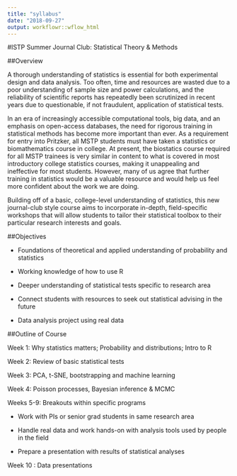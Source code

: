 ```yaml
---
title: "syllabus"
date: "2018-09-27"
output: workflowr::wflow_html
---
```


#ISTP Summer Journal Club: Statistical Theory & Methods

##Overview

A thorough understanding of statistics is essential for both experimental design and data analysis. Too often, time and resources are wasted due to a poor understanding of sample size and power calculations, and the reliability of scientific reports has repeatedly been scrutinized in recent years due to questionable, if not fraudulent, application of statistical tests.
 
In an era of increasingly accessible computational tools, big data, and an emphasis on open-access databases, the need for rigorous training in statistical methods has become more important than ever. As a requirement for entry into Pritzker, all MSTP students must have taken a statistics or biomathematics course in college. At present, the biostatics course required for all MSTP trainees is very similar in content to what is covered in most introductory college statistics courses, making it unappealing and ineffective for most students. However, many of us agree that further training in statistics would be a valuable resource and would help us feel more confident about the work we are doing.
 
Building off of a basic, college-level understanding of statistics, this new journal-club style course aims to incorporate in-depth, field-specific workshops that will allow students to tailor their statistical toolbox to their particular research interests and goals.
 
##Objectives

* Foundations of theoretical and applied understanding of probability and statistics

* Working knowledge of how to use R

* Deeper understanding of statistical tests specific to research area

* Connect students with resources to seek out statistical advising in the future

* Data analysis project using real data
 

##Outline of Course

Week 1: Why statistics matters; Probability and distributions; Intro to R

Week 2: Review of basic statistical tests

Week 3: PCA, t-SNE, bootstrapping and machine learning

Week 4: Poisson processes, Bayesian inference & MCMC

Weeks 5-9: Breakouts within specific programs

* Work with PIs or senior grad students in same research area

* Handle real data and work hands-on with analysis tools used by people in the field

* Prepare a presentation with results of statistical analyses

Week 10 : Data presentations

